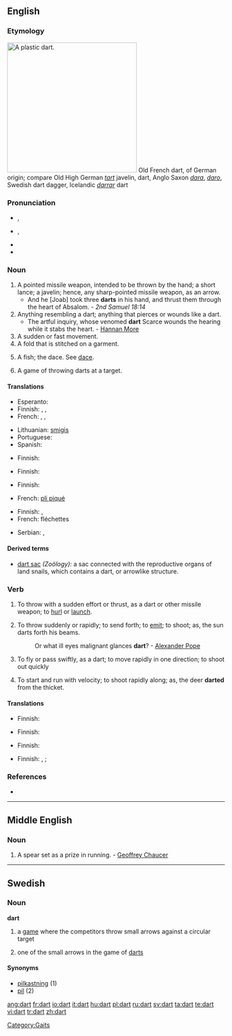 ==English==

===Etymology===
[[Image:Plastic-Dart.jpg|300px|right|A plastic dart.]]
Old French dart, of German origin; compare Old High German ''[[tart]]'' javelin, dart, Anglo Saxon ''[[dara]]'', ''[[daro]]'', Swedish dart dagger, Icelandic ''[[darrar]]'' dart

===Pronunciation===
* {{a|RP}} {{IPA|/dɑːt/}}, {{SAMPA|/dA:t/}}
* {{a|US}} {{IPA|/dɑɚt/}}, {{SAMPA|/dA@`t/}}
* {{audio|en-us-dart.ogg|Audio (US)}}
* {{rhymes|ɑː(r)t}}

===Noun===
{{en-noun}}

# A pointed missile weapon, intended to be thrown by the hand; a short lance; a javelin; hence, any sharp-pointed missile weapon, as an arrow.
#* And he [Joab] took three '''darts''' in his hand, and thrust them through the heart of Absalom. - ''2nd Samuel 18:14''
# Anything resembling a dart; anything that pierces or wounds like a dart.
#* The artful inquiry, whose venomed '''dart''' Scarce wounds the hearing while it stabs the heart. - [[Hannan More]]
# A sudden or fast movement.
# A fold that is stitched on a garment.
# {{zoology}} A fish; the dace. See [[dace]].
# {{in plural}} A game of throwing darts at a target.

====Translations====
{{trans-top|sharp-pointed missile weapon}}
* Esperanto: {{t-|eo|sageto|xs=Esperanto}}
* Finnish: {{t+|fi|tikka}}, {{t+|fi|keihäs}}, {{t+|fi|nuoli}}
* French: {{t+|fr|dard|m}}, {{t+|fr|trait|m}}, {{t+|fr|flèche|f}}
{{trans-mid}}
* Lithuanian: [[smigis]] {{m}}
* Portuguese: {{t-|pt|dardo|m}}
* Spanish: {{t-|es|dardo|m}}
{{trans-bottom}}

{{trans-top|figuratively: something that wounds like a dart}}
* Finnish: {{t+|fi|tikari}}
{{trans-mid}}
{{trans-bottom}}

{{trans-top|sudden or fast movement}}
* Finnish: {{t|fi|singahdus}}
{{trans-mid}}
{{trans-bottom}}

{{trans-top|stitched fold}}
* Finnish: {{t-|fi|laskos}}
{{trans-mid}}
* French: [[pli piqué]] {{m|s}}
{{trans-bottom}}

{{trans-see|zoology: fish|dace}}

{{trans-top|game}}
* Finnish: {{t|fi|tikkapeli}}, {{t+|fi|tikka}}
* French: fléchettes {{f|p}}
{{trans-mid}}
* Serbian: {{t-|sr|strelica}}, {{t-|sr|žalo}}
{{trans-bottom}}

====Derived terms====
* [[dart sac]] ''(Zoölogy):'' a sac connected with the reproductive organs of land snails, which contains a dart, or arrowlike structure.

===Verb===
{{en-verb}}

# {{transitive}} To throw with a sudden effort or thrust, as a dart or other missile weapon; to [[hurl]] or [[launch]].
# {{transitive}} To throw suddenly or rapidly; to send forth; to [[emit]]; to shoot; as, the sun darts forth his beams.
#: Or what ill eyes malignant glances '''dart'''? - [[w:Alexander Pope|Alexander Pope]]
# {{intransitive}} To fly or pass swiftly, as a dart; to move rapidly in one direction; to shoot out quickly
# {{intransitive}} To start and run with velocity; to shoot rapidly along; as, the deer '''darted''' from the thicket.

====Translations====
{{trans-top|to throw with a sudden effort}}
* Finnish: {{t-|fi|singota}}
{{trans-mid}}
{{trans-bottom}}

{{trans-top|to throw suddenly or rapidly}}
* Finnish: {{t-|fi|singota}}
{{trans-mid}}
{{trans-bottom}}

{{trans-top|to fly or pass swiftly}}
* Finnish: {{t-|fi|sinkoutua}}
{{trans-mid}}
{{trans-bottom}}

{{trans-top|to start and run with velocity; to shoot rapidly along}}
* Finnish: {{t-|fi|sännätä}}, {{t-|fi|rynnätä}}; {{t-|fi|singahtaa}}
{{trans-mid}}
{{trans-bottom}}

===References===
* {{R:1913}}

[[Category:Gaits]]

----

==Middle English==

===Noun===
{{infl|enm|noun}}

# A spear set as a prize in running. - [[w:Geoffrey Chaucer|Geoffrey Chaucer]]

----

==Swedish==

===Noun===
'''dart''' {{c}}

# a [[game]] where the competitors throw small arrows against a circular target
# {{rare}} one of the small arrows in the game of [[darts]]

====Synonyms====
* [[pilkastning]] (1)
* [[pil]] (2)

[[ang:dart]]
[[fr:dart]]
[[io:dart]]
[[it:dart]]
[[hu:dart]]
[[pl:dart]]
[[ru:dart]]
[[sv:dart]]
[[ta:dart]]
[[te:dart]]
[[vi:dart]]
[[tr:dart]]
[[zh:dart]]